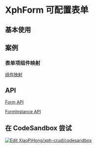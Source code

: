 
# XphForm 可配置表单

## 基本使用

<ExpandDemoWrapper rawStr={formRaw}>
  <FormDemos.Base />
</ExpandDemoWrapper>

## 案例

<Collapsible />

<Layout />

<ColProps />

<Size />

<Disabled />

<RenderActions />

<ItemsDisabled />

<ItemsInitialValue />

<ItemsShow />

<ItemsIfShow />

<ItemsRules />

<ItemsForceRow />

<ItemsRender />

<ItemsComponentProps />

### 表单项组件映射

[组件映射](/docs/comp/form/properties/items/properties/component)

<Register />

<Ref />

## API

[Form API](/docs/api/interfaces/IXphFormProps)

[FormInstance API](/docs/api/interfaces/IXphFormActionType)

## 在 CodeSandbox 尝试

[![Edit XiaoPiHong/xph-crud/codesandbox](https://codesandbox.io/static/img/play-codesandbox.svg)](https://codesandbox.io/p/github/XiaoPiHong/xph-crud/codesandbox?embed=1&file=%2Fexamples%2Froutes%2Findex.tsx)
